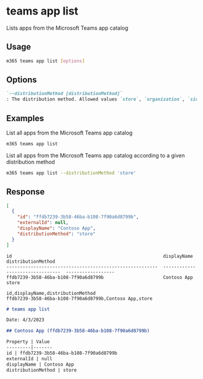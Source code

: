 
# teams app list

Lists apps from the Microsoft Teams app catalog

## Usage

```sh
m365 teams app list [options]
```

## Options

```md defintion-list
`--distributionMethod [distributionMethod]`
: The distribution method. Allowed values `store`, `organization`, `sideloaded`.
```

<Global />

## Examples

List all apps from the Microsoft Teams app catalog

```sh
m365 teams app list
```

List all apps from the Microsoft Teams app catalog according to a given distribution method

```sh
m365 teams app list --distributionMethod 'store'
```

## Response

<Tabs>
  <TabItem value="JSON">

  ```json
  [
    {
      "id": "ffdb7239-3b58-46ba-b108-7f90a6d8799b",
      "externalId": null,
      "displayName": "Contoso App",
      "distributionMethod": "store"
    }
  ]
  ```

  </TabItem>
  <TabItem value="Text">

  ```text
  id                                                        displayName                       distributionMethod
  --------------------------------------------------------  --------------------------------  ------------------
  ffdb7239-3b58-46ba-b108-7f90a6d8799b                      Contoso App                       store
  ```

  </TabItem>
  <TabItem value="CSV">

  ```csv
  id,displayName,distributionMethod
  ffdb7239-3b58-46ba-b108-7f90a6d8799b,Contoso App,store
  ```

  </TabItem>
  <TabItem value="Markdown">

  ```md
  # teams app list

  Date: 4/3/2023

  ## Contoso App (ffdb7239-3b58-46ba-b108-7f90a6d8799b)

  Property | Value
  ---------|-------
  id | ffdb7239-3b58-46ba-b108-7f90a6d8799b
  externalId | null
  displayName | Contoso App
  distributionMethod | store
  ```

  </TabItem>
</Tabs>

